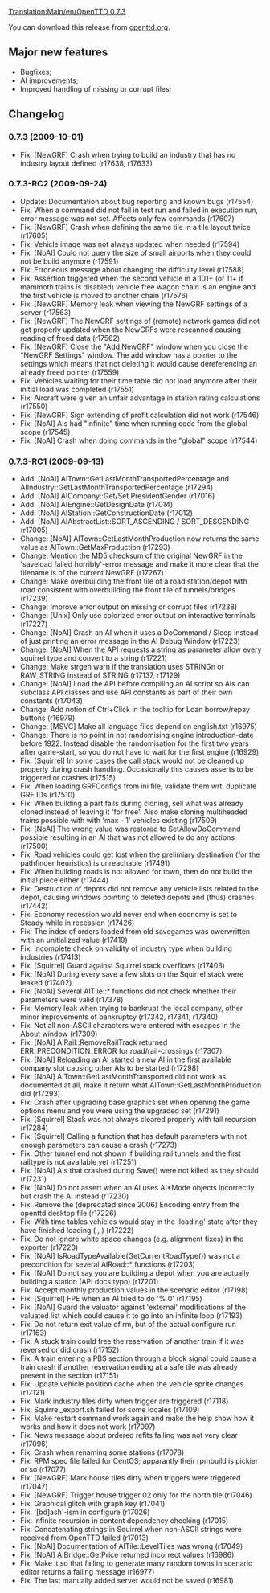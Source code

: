 [[Translation:Main/en/OpenTTD 0.7.3]]
{{en/OTTDVersions}}
{{en/Release|prev=OpenTTD 0.7.2|next=OpenTTD 0.7.4|date=2009-10-01}}

You can download this release from [http://www.openttd.org/download-stable/0.7.3 openttd.org].

==Major new features==

* Bugfixes;
* AI improvements;
* Improved handling of missing or corrupt files;

==Changelog==

===0.7.3 (2009-10-01)===

* Fix: [NewGRF] Crash when trying to build an industry that has no industry layout defined {{en/Flyspray|3233}} (r17638, r17633)

===0.7.3-RC2 (2009-09-24)===

* Update: Documentation about bug reporting and known bugs (r17554)
* Fix: When a command did not fail in test run and failed in execution run, error message was not set. Affects only few commands (r17607)
* Fix: [NewGRF] Crash when defining the same tile in a tile layout twice {{en/Flyspray|3218}} (r17605)
* Fix: Vehicle image was not always updated when needed (r17594)
* Fix: [NoAI] Could not query the size of small airports when they could not be build anymore {{en/Flyspray|3212}} (r17591)
* Fix: Erroneous message about changing the difficulty level {{en/Flyspray|3220}} (r17588)
* Fix: Assertion triggered when the second vehicle in a 101+ (or 11+ if mammoth trains is disabled) vehicle free wagon chain is an engine and the first vehicle is moved to another chain {{en/Flyspray|3208}} (r17576)
* Fix: [NewGRF] Memory leak when viewing the NewGRF settings of a server (r17563)
* Fix: [NewGRF] The NewGRF settings of (remote) network games did not get properly updated when the NewGRFs were rescanned causing reading of freed data {{en/Flyspray|2972}} (r17562)
* Fix: [NewGRF] Close the "Add NewGRF" window when you close the "NewGRF Settings" window. The add window has a pointer to the settings which means that not deleting it would cause dereferencing an already freed pointer {{en/Flyspray|3206}} (r17559)
* Fix: Vehicles waiting for their time table did not load anymore after their initial load was completed {{en/Flyspray|3201}} (r17551)
* Fix: Aircraft were given an unfair advantage in station rating calculations (r17550)
* Fix: [NewGRF] Sign extending of profit calculation did not work (r17546)
* Fix: [NoAI] AIs had "infinite" time when running code from the global scope {{en/Flyspray|3202}} (r17545)
* Fix: [NoAI] Crash when doing commands in the "global" scope {{en/Flyspray|3202}} (r17544)

===0.7.3-RC1 (2009-09-13)===

* Add: [NoAI] AITown::GetLastMonthTransportedPercentage and AIIndustry::GetLastMonthTransportedPercentage (r17294)
* Add: [NoAI] AICompany::Get/Set PresidentGender (r17016)
* Add: [NoAI] AIEngine::GetDesignDate (r17014)
* Add: [NoAI] AIStation::GetConstructionDate (r17012)
* Add: [NoAI] AIAbstractList::SORT_ASCENDING / SORT_DESCENDING (r17005)
* Change: [NoAI] AITown::GetLastMonthProduction now returns the same value as AITown::GetMaxProduction (r17293)
* Change: Mention the MD5 checksum of the original NewGRF in the 'saveload failed horribly'-error message and make it more clear that the filename is of the current NewGRF {{en/Flyspray|3139}} (r17267)
* Change: Make overbuilding the front tile of a road station/depot with road consistent with overbuilding the front tile of tunnels/bridges {{en/Flyspray|2802}} (r17239)
* Change: Improve error output on missing or corrupt files (r17238)
* Change: [Unix] Only use colorized error output on interactive terminals (r17227)
* Change: [NoAI] Crash an AI when it uses a DoCommand / Sleep instead of just printing an error message in the AI Debug Window {{en/Flyspray|2980}} (r17223)
* Change: [NoAI] When the API requests a string as parameter allow every squirrel type and convert to a string {{en/Flyspray|3101}} (r17221)
* Change: Make strgen warn if the translation uses STRINGn or RAW_STRING instead of STRING (r17137, r17129)
* Change: [NoAI] Load the API before compiling an AI script so AIs can subclass API classes and use API constants as part of their own constants (r17043)
* Change: Add notion of Ctrl+Click in the tooltip for Loan borrow/repay buttons {{en/Flyspray|3066}} (r16979)
* Change: [MSVC] Make all language files depend on english.txt (r16975)
* Change: There is no point in not randomising engine introduction-date before 1922. Instead disable the randomisation for the first two years after game-start, so you do not have to wait for the first engine (r16929)
* Fix: [Squirrel] In some cases the call stack would not be cleaned up properly during crash handling. Occasionally this causes asserts to be triggered or crashes {{en/Flyspray|3189}} (r17515)
* Fix: When loading GRFConfigs from ini file, validate them wrt. duplicate GRF IDs {{en/Flyspray|3197}} (r17510)
* Fix: When building a part fails during cloning, sell what was already cloned instead of leaving it 'for free'. Also make cloning multiheaded trains possible with with 'max - 1' vehicles existing {{en/Flyspray|3196}} (r17509)
* Fix: [NoAI] The wrong value was restored to SetAllowDoCommand possible resulting in an AI that was not allowed to do any actions (r17500)
* Fix: Road vehicles could get lost when the prelimiary destination (for the pathfinder heuristics) is unreachable {{en/Flyspray|3188}} (r17491)
* Fix: When building roads is not allowed for town, then do not build the initial piece either {{en/Flyspray|3173}} (r17444)
* Fix: Destruction of depots did not remove any vehicle lists related to the depot, causing windows pointing to deleted depots and (thus) crashes {{en/Flyspray|3180}} (r17442)
* Fix: Economy recession would never end when economy is set to Steady while in recession (r17426)
* Fix: The index of orders loaded from old savegames was owerwritten with an unitialized value (r17419)
* Fix: Incomplete check on validity of industry type when building industries (r17413)
* Fix: [Squirrel] Guard against Squirrel stack overflows (r17403)
* Fix: [NoAI] During every save a few slots on the Squirrel stack were leaked (r17402)
* Fix: [NoAI] Several AITile::* functions did not check whether their parameters were valid (r17378)
* Fix: Memory leak when trying to bankrupt the local company, other minor improvements of bankruptcy (r17342, r17341, r17340)
* Fix: Not all non-ASCII characters were entered with escapes in the About window (r17309)
* Fix: [NoAI] AIRail::RemoveRailTrack returned ERR_PRECONDITION_ERROR for road/rail-crossings (r17307)
* Fix: [NoAI] Reloading an AI started a new AI in the first available company slot causing other AIs to be started {{en/Flyspray|3153}} (r17298)
* Fix: [NoAI] AITown::GetLastMonthTransported did not work as documented at all, make it return what AITown::GetLastMonthProduction did (r17293)
* Fix: Crash after upgrading base graphics set when opening the game options menu and you were using the upgraded set {{en/Flyspray|3147}} (r17291)
* Fix: [Squirrel] Stack was not always cleared properly with tail recursion (r17284)
* Fix: [Squirrel] Calling a function that has default parameters with not enough parameters can cause a crash (r17273)
* Fix: Other tunnel end not shown if building rail tunnels and the first railtype is not available yet {{en/Flyspray|3141}} (r17251)
* Fix: [NoAI] AIs that crashed during Save() were not killed as they should {{en/Flyspray|3134}} (r17231)
* Fix: [NoAI] Do not assert when an AI uses AI*Mode objects incorrectly but crash the AI instead (r17230)
* Fix: Remove the (deprecated since 2006) Encoding entry from the openttd.desktop file (r17226)
* Fix: With time tables vehicles would stay in the 'loading' state after they have finished loading ( {{en/Flyspray|3129}}, {{en/Flyspray|3130}} ) (r17222)
* Fix: Do not ignore white space changes (e.g. alignment fixes) in the exporter (r17220)
* Fix: [NoAI] IsRoadTypeAvailable(GetCurrentRoadType()) was not a precondition for several AIRoad::* functions (r17203)
* Fix: [NoAI] Do not say you are building a depot when you are actually building a station (API docs typo) (r17201)
* Fix: Accept monthly production values in the scenario editor {{en/Flyspray|2406}} (r17198)
* Fix: [Squirrel] FPE when an AI tried to do '% 0' (r17195)
* Fix: [NoAI] Guard the valuator against 'external' modifications of the valuated list which could cause it to go into an infinite loop {{en/Flyspray|3124}} (r17193)
* Fix: Do not return exit value of rm, but of the actual configure run (r17163)
* Fix: A stuck train could free the reservation of another train if it was reversed or did crash (r17152)
* Fix: A train entering a PBS section through a block signal could cause a train crash if another reservation ending at a safe tile was already present in the section {{en/Flyspray|3104}} (r17151)
* Fix: Update vehicle position cache when the vehicle sprite changes {{en/Flyspray|3060}} (r17121)
* Fix: Mark industry tiles dirty when trigger are triggered (r17118)
* Fix: Squirrel_export.sh failed for some locales (r17109)
* Fix: Make restart command work again and make the help show how it works and how it does not work {{en/Flyspray|3092}} (r17097)
* Fix: News message about ordered refits failing was not very clear {{en/Flyspray|3091}} (r17096)
* Fix: Crash when renaming some stations {{en/Flyspray|3082}} (r17078)
* Fix: RPM spec file failed for CentOS; apparantly their rpmbuild is pickier or so {{en/Flyspray|3024}} (r17077)
* Fix: [NewGRF] Mark house tiles dirty when triggers were triggered (r17047)
* Fix: [NewGRF] Trigger house trigger 02 only for the north tile {{en/Flyspray|3085}} (r17046)
* Fix: Graphical glitch with graph key {{en/Flyspray|3083}} (r17041)
* Fix: '[bd]ash'-ism in configure {{en/Flyspray|3076}} (r17026)
* Fix: Infinite recursion in content dependency checking {{en/Flyspray|3075}} (r17015)
* Fix: Concatenating strings in Squirrel when non-ASCII strings were received from OpenTTD failed {{en/Flyspray|3074}} (r17013)
* Fix: [NoAI] Documentation of AITile::LevelTiles was wrong (r17049)
* Fix: [NoAI] AIBridge::GetPrice returned incorrect values (r16986)
* Fix: Make it so that failing to generate many random towns in scenario editor returns a failing message {{en/Flyspray|3059}} (r16977)
* Fix: The last manually added server would not be saved {{en/Flyspray|3062}} (r16981)